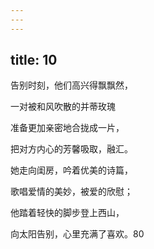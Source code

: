 ```yaml
---
---
---
```

title: 10
---




告别时刻，他们高兴得飘飘然，

一对被和风吹散的并蒂玫瑰

准备更加亲密地合拢成一片，

把对方内心的芳馨吸取，融汇。

她走向闺房，吟着优美的诗篇，

歌唱爱情的美妙，被爱的欣慰；

他踏着轻快的脚步登上西山，

向太阳告别，心里充满了喜欢。80